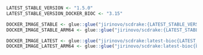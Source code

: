 ```r
LATEST_STABLE_VERSION <- "1.5.0"
LATEST_STABLE_VERSION_DOCKER_BIOC <- "3.15"

DOCKER_IMAGE_STABLE <- glue::glue("jirinovo/scdrake:{LATEST_STABLE_VERSION}-bioc{LATEST_STABLE_VERSION_DOCKER_BIOC}")
DOCKER_IMAGE_STABLE_ARM64 <- glue::glue("jirinovo/scdrake:{LATEST_STABLE_VERSION}-bioc{LATEST_STABLE_VERSION_DOCKER_BIOC}-arm64")

DOCKER_IMAGE_LATEST <- glue::glue("jirinovo/scdrake:latest-bioc{LATEST_STABLE_VERSION_DOCKER_BIOC}")
DOCKER_IMAGE_LATEST_ARM64 <- glue::glue("jirinovo/scdrake:latest-bioc{LATEST_STABLE_VERSION_DOCKER_BIOC}-arm64")
```

